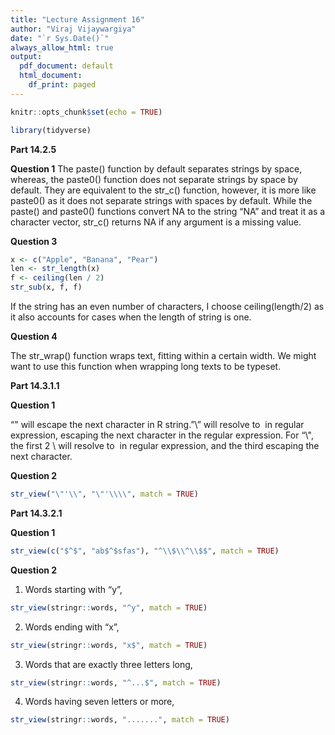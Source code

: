 ```yaml
---
title: "Lecture Assignment 16"
author: "Viraj Vijaywargiya"
date: "`r Sys.Date()`"
always_allow_html: true
output:
  pdf_document: default
  html_document:
    df_print: paged
---
```


```r
knitr::opts_chunk$set(echo = TRUE)
```

```r
library(tidyverse)
```


\newpage
**Part 14.2.5**

**Question 1** 
The paste() function by default separates strings by space, whereas, the paste0() function does not separate strings by space by default.
They are equivalent to the str_c() function, however, it is more like paste0() as it does not separate strings with spaces by default. 
While the paste() and paste0() functions convert NA to the string "NA" and treat it as a character vector, str_c() returns NA if any argument is a missing value. 


**Question 3**
```r
x <- c("Apple", "Banana", "Pear")
len <- str_length(x)
f <- ceiling(len / 2)
str_sub(x, f, f)
```
If the string has an even number of characters, I choose ceiling(length/2) as it also accounts for cases when the length of string is one.

**Question 4**

The str_wrap() function wraps text, fitting within a certain width. We might want to use this function when wrapping long texts to be typeset.

**Part 14.3.1.1**

**Question 1**

"\" will escape the next character in R string.
"\\" will resolve to \ in regular expression, escaping the next character in the regular expression. 
For "\\\", the first 2 \\ will resolve to \ in regular expression, and the third escaping the next character.

**Question 2**

```r
str_view("\"'\\", "\"'\\\\", match = TRUE)
```

**Part 14.3.2.1**

**Question 1**
```r
str_view(c("$^$", "ab$^$sfas"), "^\\$\\^\\$$", match = TRUE)
```

**Question 2**

1) Words starting with "y", 
```r
str_view(stringr::words, "^y", match = TRUE)
```

2) Words ending with "x",
```r
str_view(stringr::words, "x$", match = TRUE)
```

3) Words that are exactly three letters long,
```r
str_view(stringr::words, "^...$", match = TRUE)
```

4) Words having seven letters or more,
```r
str_view(stringr::words, ".......", match = TRUE)
```



